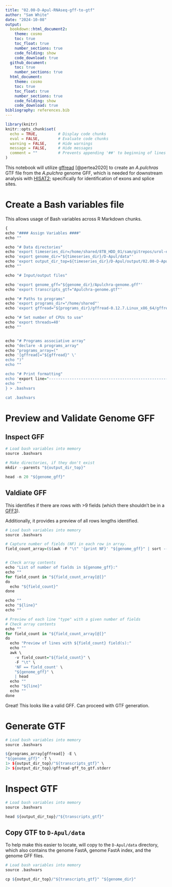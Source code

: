 ```yaml
---
title: "02.00-D-Apul-RNAseq-gff-to-gtf"
author: "Sam White"
date: "2024-10-08"
output: 
  bookdown::html_document2:
    theme: cosmo
    toc: true
    toc_float: true
    number_sections: true
    code_folding: show
    code_download: true
  github_document:
    toc: true
    number_sections: true
  html_document:
    theme: cosmo
    toc: true
    toc_float: true
    number_sections: true
    code_folding: show
    code_download: true
bibliography: references.bib
---
```


```r
library(knitr)
knitr::opts_chunk$set(
  echo = TRUE,         # Display code chunks
  eval = FALSE,        # Evaluate code chunks
  warning = FALSE,     # Hide warnings
  message = FALSE,     # Hide messages
  comment = ""         # Prevents appending '##' to beginning of lines in code output
)
```

This notebook will utilize [gffread](https://ccb.jhu.edu/software/stringtie/gff.shtml) [@pertea2020] to create an _A.pulchras_ GTF file from the _A.pulchra_ genome GFF, which is needed for downstream analysis with [HISAT2](https://github.com/DaehwanKimLab/hisat2); specifically for identification of exons and splice sites.

# Create a Bash variables file

This allows usage of Bash variables across R Markdown chunks.

```r
{
echo "#### Assign Variables ####"
echo ""

echo "# Data directories"
echo 'export timeseries_dir=/home/shared/8TB_HDD_01/sam/gitrepos/urol-e5/timeseries_molecular'
echo 'export genome_dir="${timeseries_dir}/D-Apul/data"'
echo 'export output_dir_top=${timeseries_dir}/D-Apul/output/02.00-D-Apul-RNAseq-gff-to-gtf'
echo ""

echo "# Input/output files"

echo 'export genome_gff="${genome_dir}/Apulchra-genome.gff"'
echo 'export transcripts_gtf="Apulchra-genome.gtf"'

echo "# Paths to programs"
echo 'export programs_dir="/home/shared"'
echo 'export gffread="${programs_dir}/gffread-0.12.7.Linux_x86_64/gffread"'

echo "# Set number of CPUs to use"
echo 'export threads=40'
echo ""


echo "# Programs associative array"
echo "declare -A programs_array"
echo "programs_array=("
echo '[gffread]="${gffread}" \'
echo ")"
echo ""

echo "# Print formatting"
echo 'export line="--------------------------------------------------------"'
echo ""
} > .bashvars

cat .bashvars
```

# Preview and Validate Genome GFF

## Inspect GFF
```r
# Load bash variables into memory
source .bashvars

# Make directories, if they don't exist
mkdir --parents "${output_dir_top}"

head -n 20 "${genome_gff}"
```

## Valdiate GFF

This identifies if there are rows with >9 fields (which there shouldn't be in a [GFF3](http://gmod.org/wiki/GFF3)).

Additionally, it provides a preview of all rows lengths identified.

```r
# Load bash variables into memory
source .bashvars

# Capture number of fields (NF) in each row in array.
field_count_array=($(awk -F "\t" '{print NF}' "${genome_gff}" | sort --unique))


# Check array contents
echo "List of number of fields in ${genome_gff}:"
echo ""
for field_count in "${field_count_array[@]}"
do
  echo "${field_count}"
done

echo ""
echo "${line}"
echo ""

# Preview of each line "type" with a given number of fields
# Check array contents
echo ""
for field_count in "${field_count_array[@]}"
do
  echo "Preview of lines with ${field_count} field(s):"
  echo ""
  awk \
    -v field_count="${field_count}" \
    -F "\t" \
    'NF == field_count' \
    "${genome_gff}" \
    | head
  echo ""
  echo "${line}"
  echo ""
done
```
Great! This looks like a valid GFF. Can proceed with GTF generation.

# Generate GTF

```r
# Load bash variables into memory
source .bashvars

${programs_array[gffread]} -E \
"${genome_gff}" -T \
1> ${output_dir_top}/"${transcripts_gtf}" \
2> ${output_dir_top}/gffread-gff_to_gtf.stderr

```

# Inspect GTF

```r
# Load bash variables into memory
source .bashvars

head ${output_dir_top}/"${transcripts_gtf}"

```

## Copy GTF to `D-Apul/data`

To help make this easier to locate, will copy to the `D-Apul/data` directory, which also contains
the genome FastA, genome FastA index, and the genome GFF files.

```r
# Load bash variables into memory
source .bashvars

cp ${output_dir_top}/"${transcripts_gtf}" "${genome_dir}"

```